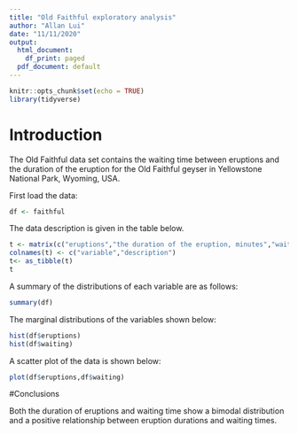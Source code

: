 ```yaml
---
title: "Old Faithful exploratory analysis"
author: "Allan Lui"
date: "11/11/2020"
output:
  html_document:
    df_print: paged
  pdf_document: default
---
```


```r
knitr::opts_chunk$set(echo = TRUE)
library(tidyverse)
```

# Introduction

The Old Faithful data set contains the waiting time between eruptions and the duration of the eruption for the Old Faithful geyser in Yellowstone National Park, Wyoming, USA.

First load the data:

```r
df <- faithful
```

The data description is given in the table below.


```r
t <- matrix(c("eruptions","the duration of the eruption, minutes","waiting", "waiting time to next eruption, minutes"), nrow = 2, byrow=T) 
colnames(t) <- c("variable","description") 
t<- as_tibble(t)
t
```

A summary of the distributions of each variable are as follows:

```r
summary(df)
```

The marginal distributions of the variables shown below:

```r
hist(df$eruptions)
hist(df$waiting)

```

A scatter plot of the data is shown below:

```r
plot(df$eruptions,df$waiting)

```

#Conclusions

Both the duration of eruptions and waiting time show a bimodal distribution and a positive relationship between eruption durations and waiting times.
